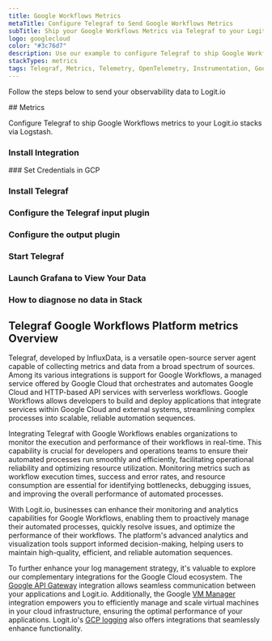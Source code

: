 ```yaml
---
title: Google Workflows Metrics
metaTitle: Configure Telegraf to Send Google Workflows Metrics
subTitle: Ship your Google Workflows Metrics via Telegraf to your Logit.io Stack
logo: googlecloud
color: "#3c76d7"
description: Use our example to configure Telegraf to ship Google Workflows metrics to Logit.io. Configure Telegraf to send Google Workflows metrics to Logstash or Elastic.
stackTypes: metrics
tags: Telegraf, Metrics, Telemetry, OpenTelemetry, Instrumentation, Google Workflows, Workflow Automation, Orchestration
---
```


Follow the steps below to send your observability data to Logit.io

<Steps>
  ## Metrics

  Configure Telegraf to ship Google Workflows metrics to your Logit.io stacks via Logstash.
  
  ### Install Integration
  <InstallIntegration/>
  ### Set Credentials in GCP

  <SetGCPCredentials intro="Google Workflows is a serverless orchestration service provided by Google Cloud that allows organizations to automate and coordinate workflows across multiple services and systems. It provides a visual and intuitive interface for designing, executing, and monitoring workflows, making it easier to build complex business processes."/>
  
  ### Install Telegraf

  <InstallTelegraf />

  ### Configure the Telegraf input plugin

  <TelegrafStackDriverInput metric_type="workflows.googleapis.com"/>

  ### Configure the output plugin

  <TelegrafOutputPlugin />

  ### Start Telegraf

  <StartTelegraf />

  ### Launch Grafana to View Your Data

  <LaunchVisualizer type="metrics" />

  ### How to diagnose no data in Stack

  <DiagnoseNoData />
</Steps>

## Telegraf Google Workflows Platform metrics Overview

Telegraf, developed by InfluxData, is a versatile open-source server agent capable of collecting metrics 
and data from a broad spectrum of sources. Among its various integrations is support for Google Workflows, 
a managed service offered by Google Cloud that orchestrates and automates Google Cloud and HTTP-based API 
services with serverless workflows. Google Workflows allows developers to build and deploy applications 
that integrate services within Google Cloud and external systems, streamlining complex processes into 
scalable, reliable automation sequences.

Integrating Telegraf with Google Workflows enables organizations to monitor the execution and performance 
of their workflows in real-time. This capability is crucial for developers and operations teams to ensure 
their automated processes run smoothly and efficiently, facilitating operational reliability and optimizing 
resource utilization. Monitoring metrics such as workflow execution times, success and error rates, and 
resource consumption are essential for identifying bottlenecks, debugging issues, and improving the overall 
performance of automated processes.

With Logit.io, businesses can enhance their monitoring and analytics capabilities for Google Workflows, 
enabling them to proactively manage their automated processes, quickly resolve issues, and optimize the 
performance of their workflows. The platform's advanced analytics and visualization tools support informed 
decision-making, helping users to maintain high-quality, efficient, and reliable automation sequences.

To further enhance your log management strategy, it's valuable to explore our complementary integrations 
for the Google Cloud ecosystem. The [Google API Gateway](/integrations/google-cloud-api-gateway/#metrics) 
integration allows seamless communication between your applications and Logit.io. 
Additionally, the Google [VM Manager](/integrations/google-cloud-vm-manager/#metrics) 
integration empowers you to efficiently manage and scale virtual machines in your cloud infrastructure, 
ensuring the optimal performance of your applications. 
Logit.io's [GCP logging](https://logit.io/solutions/gcp-logging/) also offers integrations that seamlessly enhance functionality.